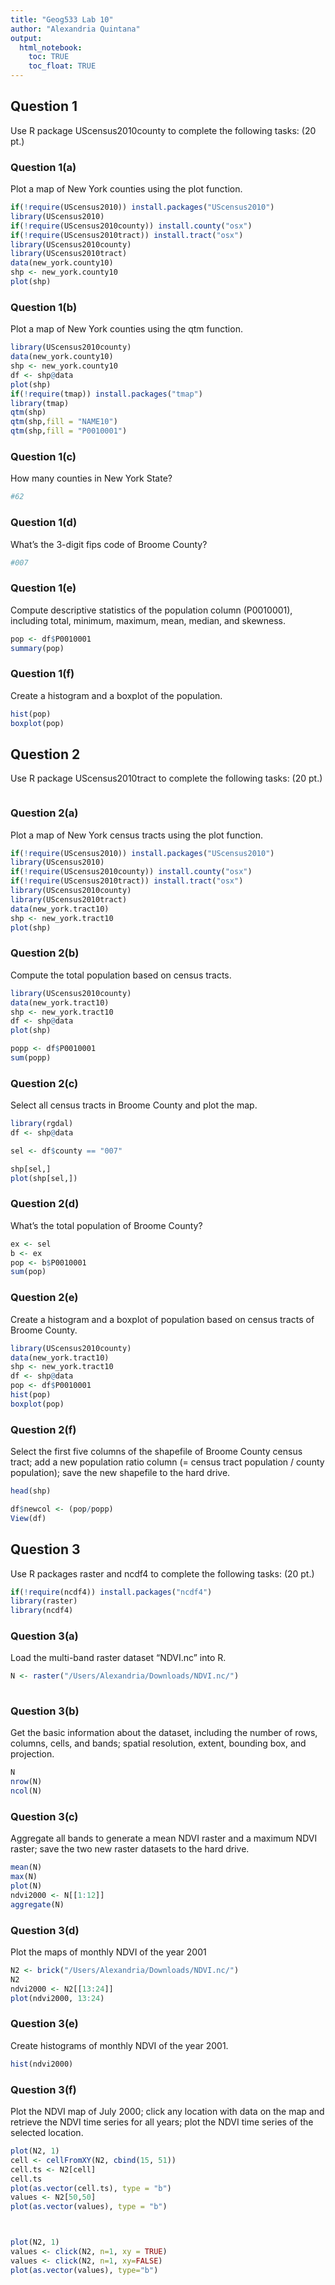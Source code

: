 ```yaml
---
title: "Geog533 Lab 10"
author: "Alexandria Quintana"
output: 
  html_notebook:
    toc: TRUE
    toc_float: TRUE
---
```


## Question 1
Use R package UScensus2010county to complete the following tasks:  (20 pt.)

### Question 1(a)
Plot a map of New York counties using the plot function.
```r

if(!require(UScensus2010)) install.packages("UScensus2010") 
library(UScensus2010)
if(!require(UScensus2010county)) install.county("osx") 
if(!require(UScensus2010tract)) install.tract("osx") 
library(UScensus2010county)
library(UScensus2010tract)
data(new_york.county10)
shp <- new_york.county10
plot(shp)

```

### Question 1(b)	
Plot a map of New York counties using the qtm function.
```r
library(UScensus2010county) 
data(new_york.county10)
shp <- new_york.county10
df <- shp@data
plot(shp)
if(!require(tmap)) install.packages("tmap")
library(tmap)
qtm(shp)
qtm(shp,fill = "NAME10") 
qtm(shp,fill = "P0010001") 
```


### Question 1(c)	
How many counties in New York State?
```r
#62
```

### Question 1(d)	
What’s the 3-digit fips code of Broome County?
```r
#007
```

### Question 1(e)	
Compute descriptive statistics of the population column (P0010001), including total, minimum, maximum, mean, median, and skewness. 
```r
pop <- df$P0010001 
summary(pop)
```

### Question 1(f)	
Create a histogram and a boxplot of the population.
```r
hist(pop)
boxplot(pop)

```


## Question 2
Use R package UScensus2010tract to complete the following tasks:    (20 pt.)
```r

```

### Question 2(a)	
Plot a map of New York census tracts using the plot function.
```r
if(!require(UScensus2010)) install.packages("UScensus2010") 
library(UScensus2010)
if(!require(UScensus2010county)) install.county("osx") 
if(!require(UScensus2010tract)) install.tract("osx") 
library(UScensus2010county)
library(UScensus2010tract)
data(new_york.tract10)
shp <- new_york.tract10
plot(shp)
```

### Question 2(b)
Compute the total population based on census tracts.
```r
library(UScensus2010county) 
data(new_york.tract10)
shp <- new_york.tract10
df <- shp@data
plot(shp)

popp <- df$P0010001 
sum(popp)
```

### Question 2(c)
Select all census tracts in Broome County and plot the map. 
```r
library(rgdal)
df <- shp@data

sel <- df$county == "007"

shp[sel,]
plot(shp[sel,])
```

### Question 2(d)
What’s the total population of Broome County?
```r
ex <- sel
b <- ex
pop <- b$P0010001
sum(pop)


```

### Question 2(e)
Create a histogram and a boxplot of population based on census tracts of Broome County.
```r
library(UScensus2010county) 
data(new_york.tract10)
shp <- new_york.tract10
df <- shp@data
pop <- df$P0010001 
hist(pop)
boxplot(pop)
```

### Question 2(f)
Select the first five columns of the shapefile of Broome County census tract; add a new population ratio column (= census tract population / county population); save the new shapefile to the hard drive. 
```r
head(shp)

df$newcol <- (pop/popp)
View(df)

```


## Question 3

Use R packages raster and ncdf4 to complete the following tasks:     (20 pt.)
```r
if(!require(ncdf4)) install.packages("ncdf4")
library(raster)
library(ncdf4)
```

### Question 3(a)		
Load the multi-band raster dataset “NDVI.nc” into R.
```r
N <- raster("/Users/Alexandria/Downloads/NDVI.nc/")
          
```

### Question 3(b)		
Get the basic information about the dataset, including the number of rows, columns, cells, and bands; spatial resolution, extent, bounding box, and projection.
```r
N
nrow(N) 
ncol(N)
```

### Question 3(c)	
Aggregate all bands to generate a mean NDVI raster and a maximum NDVI raster; save the two new raster datasets to the hard drive. 
```r

mean(N)
max(N)
plot(N)
ndvi2000 <- N[[1:12]]
aggregate(N)


```

### Question 3(d)			
Plot the maps of monthly NDVI of the year 2001
```r
N2 <- brick("/Users/Alexandria/Downloads/NDVI.nc/")
N2
ndvi2000 <- N2[[13:24]]
plot(ndvi2000, 13:24)

```

### Question 3(e)	
Create histograms of monthly NDVI of the year 2001.
```r
hist(ndvi2000)
```

### Question 3(f)			
Plot the NDVI map of July 2000; click any location with data on the map and retrieve the NDVI time series for all years; plot the NDVI time series of the selected location. 
```r
plot(N2, 1)
cell <- cellFromXY(N2, cbind(15, 51))
cell.ts <- N2[cell]
cell.ts
plot(as.vector(cell.ts), type = "b")
values <- N2[50,50]
plot(as.vector(values), type = "b")



plot(N2, 1)
values <- click(N2, n=1, xy = TRUE)
values <- click(N2, n=1, xy=FALSE)
plot(as.vector(values), type="b")
```

